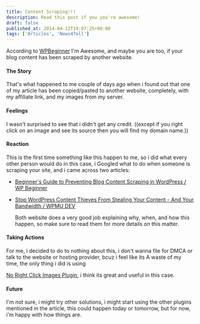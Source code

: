 ```yaml
---
title: Content Scraping!!!
description: Read this post if you you're awesome!
draft: false
published_at: 2014-04-12T19:07:25+00:00
tags: ['Articles', 'News47ell']
---
```


According to [WPBeginner][1] I'm Awesome, and maybe you are too, if your blog content has been scraped by another website.

#### The Story

That's what happened to me couple of days ago when i found out that one of my article has been copied/pasted to another website, completely, with my affiliate link, and my images from my server.

#### Feelings

I wasn't surprised to see that i didn't get any credit. ((except if you right click on an image and see its source then you will find my domain name.))

#### Reaction

This is the first time something like this happen to me, so i did what every other person would do in this case, i Googled what to do when someone is scraping your site, and i came across two articles:

- [Beginner's Guide to Preventing Blog Content Scraping in WordPress / WP Beginner][2]
- [Stop WordPress Content Thieves From Stealing Your Content - And Your Bandwidth / WPMU DEV][3]

  Both website does a very good job explaining why, when, and how this happen, so make sure to read them for more details on this matter.

#### Taking Actions

For me, i decided to do to nothing about this, i don't wanna file for DMCA or talk to the website or hosting provider, bcuz i feel like its A waste of my time, the only thing i did is using

[No Right Click Images Plugin][4], i think its great and useful in this case.

#### Future

I'm not sure, i might try other solutions, i might start using the other plugins mentioned in the article, this could happen today or tomorrow, but for now, i'm happy with how things are.

[1]: http://www.wpbeginner.com/
[2]: http://www.wpbeginner.com/beginners-guide/beginners-guide-to-preventing-blog-content-scraping-in-wordpress/
[3]: http://premium.wpmudev.org/blog/stop-wordpress-content-thieves-from-stealing-your-content-and-your-bandwidth/
[4]: http://wordpress.org/plugins/no-right-click-images-plugin/
